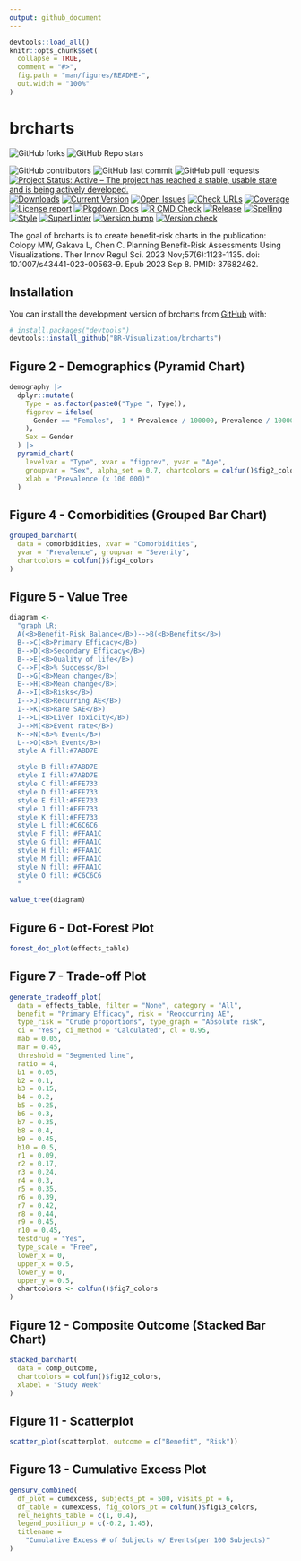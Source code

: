 ```yaml
---
output: github_document
---
```


<!-- README.md is generated from README.Rmd. Please edit that file -->

```r
devtools::load_all()
knitr::opts_chunk$set(
  collapse = TRUE,
  comment = "#>",
  fig.path = "man/figures/README-",
  out.width = "100%"
)
```

# brcharts

<!-- badges: start -->

![GitHub forks](https://img.shields.io/github/forks/BR-Visualization/brcharts?style=social) ![GitHub Repo stars](https://img.shields.io/github/stars/BR-Visualization/brcharts?style=social)

![GitHub contributors](https://img.shields.io/github/contributors/BR-Visualization/brcharts) ![GitHub last commit](https://img.shields.io/github/last-commit/BR-Visualization/brcharts) ![GitHub pull requests](https://img.shields.io/github/issues-pr/BR-Visualization/brcharts) [![Project Status: Active – The project has reached a stable, usable state and is being actively developed.](https://www.repostatus.org/badges/latest/active.svg)](https://www.repostatus.org/#active) [![Downloads](https://img.shields.io/github/downloads/BR-Visualization/brcharts/latest/total)](https://tooomm.github.io/github-release-stats/?username=insightsengineering&repository=r.pkg.template) [![Current Version](https://img.shields.io/github/r-package/v/BR-Visualization/brcharts/main?color=purple&label=package%20version)](https://github.com/BR-Visualization/brcharts/tree/main) [![Open Issues](https://img.shields.io/github/issues-raw/BR-Visualization/brcharts?color=red&label=open%20issues)](https://github.com/BR-Visualization/brcharts/issues?q=is%3Aissue+is%3Aopen+sort%3Aupdated-desc) [![Check URLs](https://github.com/BR-Visualization/brcharts/actions/workflows/links.yaml/badge.svg)](https://github.com/BR-Visualization/brcharts/actions/workflows/links.yaml) [![Coverage](https://github.com/BR-Visualization/brcharts/actions/workflows/test-coverage.yaml/badge.svg)](https://github.com/BR-Visualization/brcharts/actions/workflows/test-coverage.yaml) [![License report](https://github.com/BR-Visualization/brcharts/actions/workflows/licenses.yaml/badge.svg)](https://github.com/BR-Visualization/brcharts/actions/workflows/licenses.yaml) [![Pkgdown Docs](https://github.com/BR-Visualization/brcharts/actions/workflows/pkgdown.yaml/badge.svg)](https://github.com/BR-Visualization/brcharts/actions/workflows/pkgdown.yaml) [![R CMD Check](https://github.com/BR-Visualization/brcharts/actions/workflows/build-check-install.yaml/badge.svg)](https://github.com/BR-Visualization/brcharts/actions/workflows/build-check-install.yaml) [![Release](https://github.com/BR-Visualization/brcharts/actions/workflows/release.yaml/badge.svg)](https://github.com/BR-Visualization/brcharts/actions/workflows/release.yaml) [![Spelling](https://github.com/BR-Visualization/brcharts/actions/workflows/spelling.yaml/badge.svg)](https://github.com/BR-Visualization/brcharts/actions/workflows/spelling.yaml) [![Style](https://github.com/BR-Visualization/brcharts/actions/workflows/style.yaml/badge.svg)](https://github.com/BR-Visualization/brcharts/actions/workflows/style.yaml) [![SuperLinter](https://github.com/BR-Visualization/brcharts/actions/workflows/linter.yaml/badge.svg)](https://github.com/BR-Visualization/brcharts/actions/workflows/linter.yaml) [![Version bump](https://github.com/BR-Visualization/brcharts/actions/workflows/version-bump.yaml/badge.svg)](https://github.com/BR-Visualization/brcharts/actions/workflows/version-bump.yaml) [![Version check](https://github.com/BR-Visualization/brcharts/actions/workflows/version.yaml/badge.svg)](https://github.com/BR-Visualization/brcharts/actions/workflows/version.yaml)

<!-- badges: end -->

The goal of brcharts is to create benefit-risk charts in the publication: Colopy MW, Gakava L, Chen C. Planning Benefit-Risk Assessments Using Visualizations. Ther Innov Regul Sci. 2023 Nov;57(6):1123-1135. doi: 10.1007/s43441-023-00563-9. Epub 2023 Sep 8. PMID: 37682462.

## Installation

You can install the development version of brcharts from [GitHub](https://github.com/) with:

``` r
# install.packages("devtools")
devtools::install_github("BR-Visualization/brcharts")
```

## Figure 2 - Demographics (Pyramid Chart)

```r
demography |>
  dplyr::mutate(
    Type = as.factor(paste0("Type ", Type)),
    figprev = ifelse(
      Gender == "Females", -1 * Prevalence / 100000, Prevalence / 100000
    ),
    Sex = Gender
  ) |>
  pyramid_chart(
    levelvar = "Type", xvar = "figprev", yvar = "Age",
    groupvar = "Sex", alpha_set = 0.7, chartcolors = colfun()$fig2_colors,
    xlab = "Prevalence (x 100 000)"
  )
```

## Figure 4 - Comorbidities (Grouped Bar Chart)

```r
grouped_barchart(
  data = comorbidities, xvar = "Comorbidities",
  yvar = "Prevalence", groupvar = "Severity",
  chartcolors = colfun()$fig4_colors
)
```

## Figure 5 - Value Tree

```r
diagram <-
  "graph LR;
  A(<B>Benefit-Risk Balance</B>)-->B(<B>Benefits</B>)
  B-->C(<B>Primary Efficacy</B>)
  B-->D(<B>Secondary Efficacy</B>)
  B-->E(<B>Quality of life</B>)
  C-->F(<B>% Success</B>)
  D-->G(<B>Mean change</B>)
  E-->H(<B>Mean change</B>)
  A-->I(<B>Risks</B>)
  I-->J(<B>Recurring AE</B>)
  I-->K(<B>Rare SAE</B>)
  I-->L(<B>Liver Toxicity</B>)
  J-->M(<B>Event rate</B>)
  K-->N(<B>% Event</B>)
  L-->O(<B>% Event</B>)
  style A fill:#7ABD7E

  style B fill:#7ABD7E
  style I fill:#7ABD7E
  style C fill:#FFE733
  style D fill:#FFE733
  style E fill:#FFE733
  style J fill:#FFE733
  style K fill:#FFE733
  style L fill:#C6C6C6
  style F fill: #FFAA1C
  style G fill: #FFAA1C
  style H fill: #FFAA1C
  style M fill: #FFAA1C
  style N fill: #FFAA1C
  style O fill: #C6C6C6
  "

value_tree(diagram)
```

## Figure 6 - Dot-Forest Plot

```r
forest_dot_plot(effects_table)
```


## Figure 7 - Trade-off Plot

```r
generate_tradeoff_plot(
  data = effects_table, filter = "None", category = "All",
  benefit = "Primary Efficacy", risk = "Reoccurring AE",
  type_risk = "Crude proportions", type_graph = "Absolute risk",
  ci = "Yes", ci_method = "Calculated", cl = 0.95,
  mab = 0.05,
  mar = 0.45,
  threshold = "Segmented line",
  ratio = 4,
  b1 = 0.05,
  b2 = 0.1,
  b3 = 0.15,
  b4 = 0.2,
  b5 = 0.25,
  b6 = 0.3,
  b7 = 0.35,
  b8 = 0.4,
  b9 = 0.45,
  b10 = 0.5,
  r1 = 0.09,
  r2 = 0.17,
  r3 = 0.24,
  r4 = 0.3,
  r5 = 0.35,
  r6 = 0.39,
  r7 = 0.42,
  r8 = 0.44,
  r9 = 0.45,
  r10 = 0.45,
  testdrug = "Yes",
  type_scale = "Free",
  lower_x = 0,
  upper_x = 0.5,
  lower_y = 0,
  upper_y = 0.5,
  chartcolors <- colfun()$fig7_colors
)
```

## Figure 12 - Composite Outcome (Stacked Bar Chart)

```r
stacked_barchart(
  data = comp_outcome,
  chartcolors = colfun()$fig12_colors,
  xlabel = "Study Week"
)
```
  
## Figure 11 - Scatterplot

```r
scatter_plot(scatterplot, outcome = c("Benefit", "Risk"))
```

## Figure 13 - Cumulative Excess Plot

```r
gensurv_combined(
  df_plot = cumexcess, subjects_pt = 500, visits_pt = 6,
  df_table = cumexcess, fig_colors_pt = colfun()$fig13_colors,
  rel_heights_table = c(1, 0.4),
  legend_position_p = c(-0.2, 1.45),
  titlename =
    "Cumulative Excess # of Subjects w/ Events(per 100 Subjects)"
)
```
